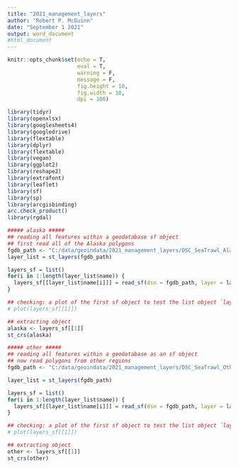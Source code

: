 ```yaml
---
title: "2021_management_layers"
author: "Robert P. McGuinn"
date: "September 1 2021"
output: word_document
#html_document
---
```


```r
knitr::opts_chunk$set(echo = T, 
                      eval = T, 
                      warning = F,
                      message = F,
                      fig.height = 10, 
                      fig.width = 10, 
                      dpi = 300)

```

```r
library(tidyr)
library(openxlsx)
library(googlesheets4)
library(googledrive)
library(flextable)
library(dplyr)
library(flextable)
library(vegan)
library(ggplot2)
library(reshape2)
library(extrafont)
library(leaflet)
library(sf)
library(sp)
library(arcgisbinding)
arc.check_product()
library(rgdal)

```

``` r
##### alaska #####
## reading all features within a geodatabase sf object 
## first read all of the Alaska polygons
fgdb_path <- "C:/data/geoindata/2021_management_layers/DSC_SeaTrawl_Alaska.gdb"
layer_list = st_layers(fgdb_path)

layers_sf = list()
for(i in 1:length(layer_list$name)) {
  layers_sf[[layer_list$name[i]]] = read_sf(dsn = fgdb_path, layer = layer_list$name[i])
}

## checking: a plot of the first sf object to test the list object `layers_sf`:
# plot(layers_sf[[1]])

## extracting object
alaska <- layers_sf[[1]]
st_crs(alaska)

##### other #####
## reading all features within a geodatabase as an sf object 
## now read polygons from other regions
fgdb_path <- "C:/data/geoindata/2021_management_layers/DSC_SeaTrawl_OtherRegions.gdb"

layer_list = st_layers(fgdb_path)

layers_sf = list()
for(i in 1:length(layer_list$name)) {
  layers_sf[[layer_list$name[i]]] = read_sf(dsn = fgdb_path, layer = layer_list$name[i])
}

## checking: a plot of the first sf object to test the list object `layers_sf`:
# plot(layers_sf[[1]])

## extracting object
other <- layers_sf[[1]]
st_crs(other)

```

